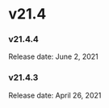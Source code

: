 ﻿# v21.4


### v21.4.4

Release date: June 2, 2021


### v21.4.3

Release date: April 26, 2021

